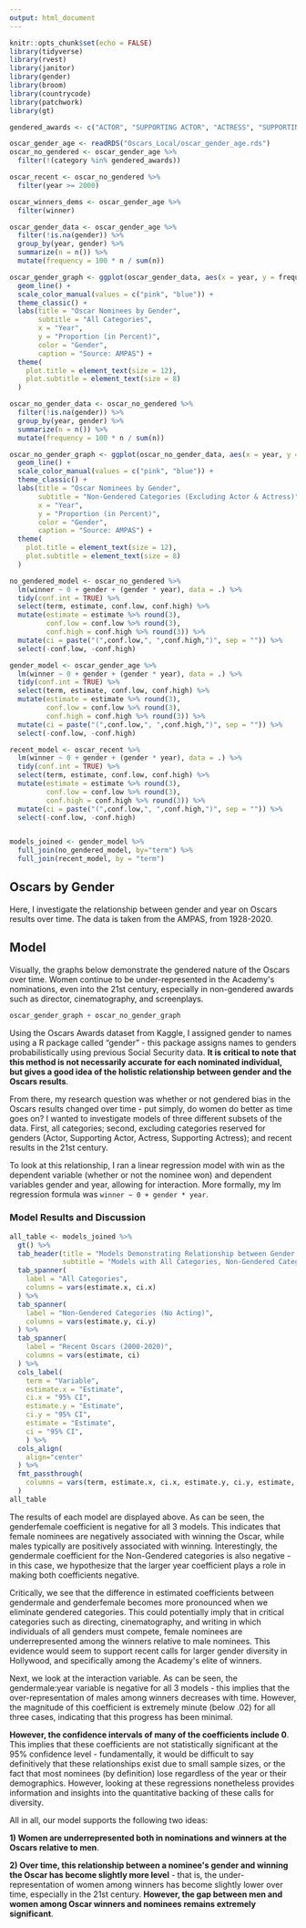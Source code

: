 ```yaml
---
output: html_document
---
```


```r
knitr::opts_chunk$set(echo = FALSE)
library(tidyverse)
library(rvest)
library(janitor)
library(gender)
library(broom)
library(countrycode)
library(patchwork)
library(gt)
```
```r
gendered_awards <- c("ACTOR", "SUPPORTING ACTOR", "ACTRESS", "SUPPORTING ACTRESS")

oscar_gender_age <- readRDS("Oscars_Local/oscar_gender_age.rds")
oscar_no_gendered <- oscar_gender_age %>%
  filter(!(category %in% gendered_awards))

oscar_recent <- oscar_no_gendered %>%
  filter(year >= 2000)

oscar_winners_dems <- oscar_gender_age %>%
  filter(winner)

oscar_gender_data <- oscar_gender_age %>%
  filter(!is.na(gender)) %>%
  group_by(year, gender) %>%
  summarize(n = n()) %>%
  mutate(frequency = 100 * n / sum(n))

oscar_gender_graph <- ggplot(oscar_gender_data, aes(x = year, y = frequency, color = gender)) +
  geom_line() +
  scale_color_manual(values = c("pink", "blue")) +
  theme_classic() +
  labs(title = "Oscar Nominees by Gender",
       subtitle = "All Categories",
       x = "Year",
       y = "Proportion (in Percent)",
       color = "Gender",
       caption = "Source: AMPAS") +
  theme(
    plot.title = element_text(size = 12),
    plot.subtitle = element_text(size = 8)
  )

oscar_no_gender_data <- oscar_no_gendered %>%
  filter(!is.na(gender)) %>%
  group_by(year, gender) %>%
  summarize(n = n()) %>%
  mutate(frequency = 100 * n / sum(n))

oscar_no_gender_graph <- ggplot(oscar_no_gender_data, aes(x = year, y = frequency, color = gender)) +
  geom_line() +
  scale_color_manual(values = c("pink", "blue")) +
  theme_classic() +
  labs(title = "Oscar Nominees by Gender",
       subtitle = "Non-Gendered Categories (Excluding Actor & Actress)",
       x = "Year",
       y = "Proportion (in Percent)",
       color = "Gender",
       caption = "Source: AMPAS") +
  theme(
    plot.title = element_text(size = 12),
    plot.subtitle = element_text(size = 8)
  )

no_gendered_model <- oscar_no_gendered %>%
  lm(winner ~ 0 + gender + (gender * year), data = .) %>%
  tidy(conf.int = TRUE) %>%
  select(term, estimate, conf.low, conf.high) %>%
  mutate(estimate = estimate %>% round(3),
         conf.low = conf.low %>% round(3),
         conf.high = conf.high %>% round(3)) %>%
  mutate(ci = paste("(",conf.low,", ",conf.high,")", sep = "")) %>%
  select(-conf.low, -conf.high)

gender_model <- oscar_gender_age %>%
  lm(winner ~ 0 + gender + (gender * year), data = .) %>%
  tidy(conf.int = TRUE) %>%
  select(term, estimate, conf.low, conf.high) %>%
  mutate(estimate = estimate %>% round(3),
         conf.low = conf.low %>% round(3),
         conf.high = conf.high %>% round(3)) %>%
  mutate(ci = paste("(",conf.low,", ",conf.high,")", sep = "")) %>%
  select(-conf.low, -conf.high)

recent_model <- oscar_recent %>%
  lm(winner ~ 0 + gender + (gender * year), data = .) %>%
  tidy(conf.int = TRUE) %>%
  select(term, estimate, conf.low, conf.high) %>%
  mutate(estimate = estimate %>% round(3),
         conf.low = conf.low %>% round(3),
         conf.high = conf.high %>% round(3)) %>%
  mutate(ci = paste("(",conf.low,", ",conf.high,")", sep = "")) %>%
  select(-conf.low, -conf.high)


models_joined <- gender_model %>%
  full_join(no_gendered_model, by="term") %>%
  full_join(recent_model, by = "term")
```
## Oscars by Gender
Here, I investigate the relationship between gender and year on Oscars results over time. The data is taken from the AMPAS, from 1928-2020.

## Model
Visually, the graphs below demonstrate the gendered nature of the Oscars over time. Women continue to be under-represented in the Academy\'s nominations, even into the 21st century, especially in non-gendered awards such as director, cinematography, and screenplays.

```r
oscar_gender_graph + oscar_no_gender_graph
```


Using the Oscars Awards dataset from Kaggle, I assigned gender to names using a R package called "gender" - this package assigns names to genders probabilistically using previous Social Security data. **It is critical to note that this method is not necessarily accurate for each nominated individual, but gives a good idea of the holistic relationship between gender and the Oscars results**. 

From there, my research question was whether or not gendered bias in the Oscars results changed over time - put simply, do women do better as time goes on? I wanted to investigate models of three different subsets of the data. First, all categories; second, excluding categories reserved for genders (Actor, Supporting Actor, Actress, Supporting Actress); and recent results in the 21st century.

To look at this relationship, I ran a linear regression model with win as the dependent variable (whether or not the nominee won) and dependent variables gender and year, allowing for interaction. More formally, my lm regression formula was `winner ~ 0 + gender * year`.

### Model Results and Discussion
```r
all_table <- models_joined %>%
  gt() %>%
  tab_header(title = "Models Demonstrating Relationship between Gender and Oscar Results Over Time",
             subtitle = "Models with All Categories, Non-Gendered Categories, Recent Results Only") %>%
  tab_spanner(
    label = "All Categories",
    columns = vars(estimate.x, ci.x)
  ) %>%
  tab_spanner(
    label = "Non-Gendered Categories (No Acting)",
    columns = vars(estimate.y, ci.y)
  ) %>%
  tab_spanner(
    label = "Recent Oscars (2000-2020)",
    columns = vars(estimate, ci)
  ) %>%
  cols_label(
    term = "Variable",
    estimate.x = "Estimate",
    ci.x = "95% CI",
    estimate.y = "Estimate",
    ci.y = "95% CI",
    estimate = "Estimate",
    ci = "95% CI",
    ) %>%
  cols_align(
    align="center"
  ) %>%
  fmt_passthrough(
    columns = vars(term, estimate.x, ci.x, estimate.y, ci.y, estimate, ci)
  )
all_table
```
The results of each model are displayed above. As can be seen, the genderfemale coefficient is negative for all 3 models. This indicates that female nominees are negatively associated with winning the Oscar, while males typically are positively associated with winning. Interestingly, the gendermale coefficient for the Non-Gendered categories is also negative - in this case, we hypothesize that the larger year coefficient plays a role in making both coefficients negative.

Critically, we see that the difference in estimated coefficients between gendermale and genderfemale becomes more pronounced when we eliminate gendered categories. This could potentially imply that in critical categories such as directing, cinematography, and writing in which individuals of all genders must compete, female nominees are underrepresented among the winners relative to male nominees. This evidence would seem to support recent calls for larger gender diversity in Hollywood, and specifically among the Academy\'s elite of winners.

Next, we look at the interaction variable. As can be seen, the gendermale:year variable is negative for all 3 models - this implies that the over-representation of males among winners decreases with time. However, the magnitude of this coefficient is extremely minute (below .02) for all three cases, indicating that this progress has been minimal.

**However, the confidence intervals of many of the coefficients include 0**. This implies that these coefficients are not statistically significant at the 95% confidence level - fundamentally, it would be difficult to say definitively that these relationships exist due to small sample sizes, or the fact that most nominees (by definition) lose regardless of the year or their demographics. However, looking at these regressions nonetheless provides information and insights into the quantitative backing of these calls for diversity. 

All in all, our model supports the following two ideas:

**1) Women are underrepresented both in nominations and winners at the Oscars relative to men**.

**2) Over time, this relationship between a nominee\'s gender and winning the Oscar has become slightly more level** - that is, the under-representation of women among winners has become slightly lower over time, especially in the 21st century. **However, the gap between men and women among Oscar winners and nominees remains extremely significant**.



